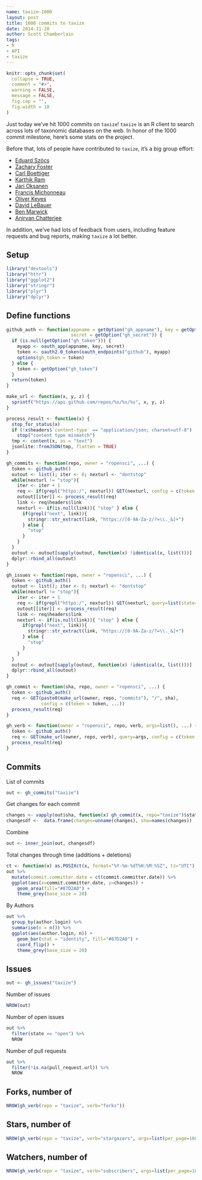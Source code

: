 ```yaml
---
name: taxize-1000
layout: post
title: 1000 commits to taxize
date: 2014-11-28
author: Scott Chamberlain
tags:
- R
- API
- taxize
---
```


```r
knitr::opts_chunk$set(
  collapse = TRUE,
  comment = "#>",
  warning = FALSE, 
  message = FALSE,
  fig.cap = "",
  fig.width = 10
)
```

Just today we've hit 1000 commits on `taxize`!  `taxize` is an R client to search across lots of taxonomic databases on the web. In honor of the 1000 commit milestone, here's some stats on the project.

Before that, lots of people have contributed to `taxize`, it's a big group effort:

* [Eduard Szöcs](https://github.com/EDiLD)
* [Zachary Foster](https://github.com/zachary-foster)
* [Carl Boettiger](https://github.com/cboettig)
* [Karthik Ram](https://github.com/karthik)
* [Jari Oksanen](https://github.com/jarioksa)
* [Francis Michonneau](https://github.com/fmichonneau)
* [Oliver Keyes](https://github.com/Ironholds)
* [David LeBauer](https://github.com/dlebauer)
* [Ben Marwick](https://github.com/benmarwick)
* [Anirvan Chatterjee](https://github.com/anirvan)

In addition, we've had lots of feedback from users, including feature requests and bug reports, making `taxize` a lot better. 

## Setup

```r
library("devtools")
library("httr")
library("ggplot2")
library("stringr")
library("plyr")
library("dplyr")
```

## Define functions

```r
github_auth <- function(appname = getOption("gh_appname"), key = getOption("gh_id"),
                        secret = getOption("gh_secret")) {
  if (is.null(getOption("gh_token"))) {
    myapp <- oauth_app(appname, key, secret)
    token <- oauth2.0_token(oauth_endpoints("github"), myapp)
    options(gh_token = token)
  } else {
    token <- getOption("gh_token")
  }
  return(token)
}

make_url <- function(x, y, z) {
  sprintf("https://api.github.com/repos/%s/%s/%s", x, y, z)
}

process_result <- function(x) {
  stop_for_status(x)
  if (!x$headers$`content-type` == "application/json; charset=utf-8")
    stop("content type mismatch")
  tmp <- content(x, as = "text")
  jsonlite::fromJSON(tmp, flatten = TRUE)
}

gh_commits <- function(repo, owner = "ropensci", ...) {
  token <- github_auth()
  outout <- list(); iter <- 0; nexturl <- "dontstop"
  while(nexturl != "stop"){
    iter <- iter + 1
    req <- if(grepl("https:/", nexturl)) GET(nexturl, config = c(token = token)) else GET(make_url(owner, repo, "commits"), query = list(per_page=100), config = c(token = token))
    outout[[iter]] <- process_result(req)
    link <- req$headers$link
    nexturl <- if(is.null(link)){ "stop" } else {
      if(grepl("next", link)){
        stringr::str_extract(link, "https://[0-9A-Za-z/?=\\._&]+")
      } else {
        "stop"
      }
    }
  }
  outout <- outout[sapply(outout, function(x) !identical(x, list()))]
  dplyr::rbind_all(outout)
}

gh_issues <- function(repo, owner = "ropensci", ...) {
  token <- github_auth()
  outout <- list(); iter <- 0; nexturl <- "dontstop"
  while(nexturl != "stop"){
    iter <- iter + 1
    req <- if(grepl("https:/", nexturl)) GET(nexturl, query=list(state="all"), config = c(token = token)) else GET(make_url(owner, repo, "issues"), query = list(per_page=100, state="all"), config = c(token = token))
    outout[[iter]] <- process_result(req)
    link <- req$headers$link
    nexturl <- if(is.null(link)){ "stop" } else {
      if(grepl("next", link)){
        stringr::str_extract(link, "https://[0-9A-Za-z/?=\\._&]+")
      } else {
        "stop"
      }
    }
  }
  outout <- outout[sapply(outout, function(x) !identical(x, list()))]
  dplyr::rbind_all(outout)
}

gh_commit <- function(sha, repo, owner = "ropensci", ...) {
  token <- github_auth()
  req <- GET(paste0(make_url(owner, repo, "commits"), "/", sha), 
             config = c(token = token, ...))
  process_result(req)
}

gh_verb <- function(owner = "ropensci", repo, verb, args=list(), ...) {
  token <- github_auth()
  req <- GET(make_url(owner, repo, verb), query=args, config = c(token = token, ...))
  process_result(req)
}
```

## Commits

List of commits

```r
out <- gh_commits("taxize")
```

Get changes for each commit

```r
changes <- vapply(out$sha, function(x) gh_commit(x, repo="taxize")$stats$total, numeric(1))
changesdf <-  data.frame(changes=unname(changes), sha=names(changes))
```

Combine

```r
out <- inner_join(out, changesdf)
```

Total changes through time (additions + deletions)

```r
ct <- function(x) as.POSIXct(x, format="%Y-%m-%dT%H:%M:%SZ", tz="UTC")
out %>%
  mutate(commit.committer.date = ct(commit.committer.date)) %>%
  ggplot(aes(x=commit.committer.date, y=changes)) +
    geom_area(fill="#87D2A0") +
    theme_grey(base_size = 20)
```

By Authors

```r
out %>%
  group_by(author.login) %>%
  summarise(n = n()) %>%
  ggplot(aes(author.login, n)) +
    geom_bar(stat = "identity", fill="#87D2A0") +
    coord_flip() +
    theme_grey(base_size = 20)
```

## Issues

```r
out <- gh_issues("taxize")
```

Number of issues

```r
NROW(out)
```

Number of open issues

```r
out %>%
  filter(state == "open") %>%
  NROW
```

Number of pull requests

```r
out %>%
  filter(!is.na(pull_request.url)) %>%
  NROW
```

## Forks, number of

```r
NROW(gh_verb(repo = "taxize", verb="forks"))
```

## Stars, number of

```r
NROW(gh_verb(repo = "taxize", verb="stargazers", args=list(per_page=100)))
```

## Watchers, number of

```r
NROW(gh_verb(repo = "taxize", verb="subscribers", args=list(per_page=100)))
```
